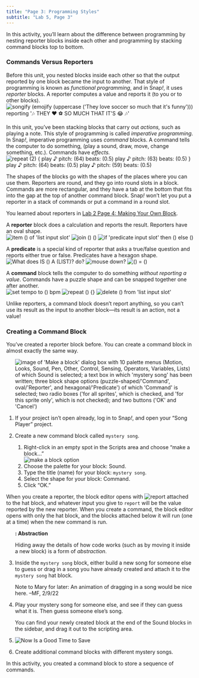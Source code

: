 ```yaml
---
title: "Page 3: Programming Styles"
subtitle: "Lab 5, Page 3"
---
```


::: learn
In this activity, you'll learn about the difference between programming by nesting reporter blocks inside each other and programming by stacking command blocks top to bottom.
:::

<h3>Commands Versus Reporters</h3>

<p>Before this unit, you nested blocks inside each other so that the output reported by one block became the input to another. That style of programming is known as <em>functional programming</em>, and in Snap<em>!</em>, it uses <em>reporter</em> blocks. A reporter computes a value and reports it (to you or to other blocks).<br /> <img src="/img/U2/lab01/emoji-example.png" title="songify (emojify (uppercase (&apos;They love soccer so much that it&apos;s funny&apos;))) reporting &apos;🎶 THEY ❤️ ⚽️ SO MUCH THAT IT&apos;S 😂  🎶&apos;" alt="songify (emojify (uppercase (&apos;They love soccer so much that it&apos;s funny&apos;))) reporting &apos;🎶 THEY ❤️ ⚽️ SO MUCH THAT IT&apos;S 😂  🎶&apos;" class="indent"/></p>

<p>In this unit, you've been stacking blocks that carry out <em>actions,</em> such as playing a note. This style of programming is called <em>imperative programming</em>. In Snap<em>!</em>, imperative programming uses <em>command</em> blocks. A command tells the computer to do something, (play a sound, draw, move, change something, etc.). Commands have <em>effects.</em><br /> <img src="/img/U2/lab01/fur-elise-snippet.png" alt="repeat (2) {
play ♪ pitch: (64) beats: (0.5)
play ♪ pitch: (63) beats: (0.5)
}
play ♪ pitch: (64) beats: (0.5)
play ♪ pitch: (59) beats: (0.5)
" class="indent"/></p>

<p>The shapes of the blocks go with the shapes of the places where you can use them. Reporters are round, and they go into round slots in a block. Commands are more rectangular, and they have a tab at the bottom that fits into the gap at the top of another command block. Snap<em>!</em> won't let you put a reporter in a stack of commands or put a command in a round slot.</p>

::: vocabFullWidth
::: sidenote
You learned about reporters in <a href="/lab-2/4-making-a-new-block.html" title="Lab 2 Page 4: Making Your Own Block">Lab 2 Page 4: Making Your Own Block</a>.
:::

<p>A <strong>reporter</strong> block does a calculation and reports the result. Reporters have an oval shape. <br /> <img src="/img/blocks/item.png" title="item () of &apos;list input slot&apos;" alt="item () of &apos;list input slot&apos;" class="indent"/> <img src="/img/blocks/join.png" title="join () ()" alt="join () ()" class="indent"/> <img src="/img/blocks/reporter-if.png" title="if &apos;predicate input slot&apos; then () else ()" alt="if &apos;predicate input slot&apos; then () else ()" class="indent"/></p>

<p>A <strong>predicate</strong> is a special kind of reporter that asks a true/false question and reports either true or false. Predicates have a hexagon shape.<br /> <img src="/img/blocks/is-a-list.png" title="What does IS () A (LIST)? do?" alt="What does IS () A (LIST)? do?" class="indent"/> <img src="/img/blocks/mouse-down-full-size.png" title="mouse down?" alt="mouse down?" class="indent"/> <img src="/img/blocks/equal.png" title="() = ()" alt="() = ()" class="indent"/></p>

<p>A <strong>command</strong> block tells the computer to do something <em>without reporting a value</em>. Commands have a puzzle shape and can be snapped together one after another. <br /> <img src="/img/blocks/set-tempo-to-60-bpm.png" title="set tempo to () bpm" alt="set tempo to () bpm" class="indent"/> <img src="/img/blocks/repeat.png" title="repeat () {}" alt="repeat () {}" class="indent"/> <img src="/img/blocks/delete-empty.png" title="delete () from &apos;list input slot&apos;" alt="delete () from &apos;list input slot&apos;" class="indent"/></p>

::: {.endnote style="clear: right;"}
Unlike reporters, a command block doesn't report anything, so you can't use its result as the input to another block---its result is an action, not a value!
:::
:::

<h3>Creating a Command Block</h3>

<p>You've created a reporter block before. You can create a command block in almost exactly the same way.</p>

::: forYouToDo
<ol>

<img src="/img/U2/lab01/make-a-block-mystery-song-labels.png" title="image of &apos;Make a block&apos; dialog box with 10 palette menus (Motion, Looks, Sound, Pen, Other, Control, Sensing, Operators, Variables, Lists) of which Sound is selected; a text box in which &apos;mystery song&apos; has been written; three block shape options (puzzle-shaped/&apos;Command&apos;, oval/&apos;Reporter&apos;, and hexagonal/&apos;Predicate&apos;) of which &apos;Command&apos; is selected; two radio boxes (&apos;for all sprites&apos;, which is checked, and &apos;for this sprite only&apos;, which is not checked); and two buttons (&apos;OK&apos; and &apos;Cancel&apos;)" alt="image of &apos;Make a block&apos; dialog box with 10 palette menus (Motion, Looks, Sound, Pen, Other, Control, Sensing, Operators, Variables, Lists) of which Sound is selected; a text box in which &apos;mystery song&apos; has been written; three block shape options (puzzle-shaped/&apos;Command&apos;, oval/&apos;Reporter&apos;, and hexagonal/&apos;Predicate&apos;) of which &apos;Command&apos; is selected; two radio boxes (&apos;for all sprites&apos;, which is checked, and &apos;for this sprite only&apos;, which is not checked); and two buttons (&apos;OK&apos; and &apos;Cancel&apos;)" class="imageRight noshadow"/>

<li>If your project isn't open already, log in to Snap<em>!</em>, and open your "Song Player" project.</li>

<li>

Create a new command block called <code>mystery song</code>.

<ol>

<li>Right-click in an empty spot in the Scripts area and choose "make a block..." <br /> <img src="/img/1-introduction/make-a-block.jpg" title="make a block option" alt="make a block option" class="indent"/></li>

<li>Choose the palette for your block: Sound.</li>

<li>Type the title (name) for your block: <code>mystery song</code>.</li>

<li>Select the shape for your block: Command.</li>

<li>Click "OK."</li>

</ol>

</li>

</ol>

<p style="clear: both; height: 0px;">

</p>
:::

<p>When you create a reporter, the block editor opens with <img src="/img/blocks/report.png" title="report" alt="report" class="inline-block"/> attached to the hat block, and whatever input you give to <code>report</code> will be the value reported by the new reporter. When you create a command, the block editor opens with only the hat block, and the blocks attached below it will run (one at a time) when the new command is run.</p>

::: forYouToDo
<ol start="3">

::: vocab
<strong>: Abstraction</strong>

<p>Hiding away the details of how code works (such as by moving it inside a new block) is a form of <em>abstraction</em>.</p>
:::

<li>Inside the <code>mystery song</code> block, either build a new song for someone else to guess or drag in a song you have already created and attach it to the <code>mystery song</code> hat block.</li>

::: todo
Note to Mary for later: An animation of dragging in a song would be nice here. --MF, 2/9/22
:::

<li>

Play your mystery song for someone else, and see if they can guess what it is. Then guess someone else's song.

::: endnote
You can find your newly created block at the end of the Sound blocks in the sidebar, and drag it out to the scripting area.
:::

</li>

<li><img src="/img/icons/save-now.png" title="Now Is a Good Time to Save" alt="Now Is a Good Time to Save" class="inline"/></li>

</ol>

<p style="clear: both; height: 0px;">

</p>
:::

::: {.ifTime .show}
<ol start="6">

<li>Create additional command blocks with different mystery songs.</li>

</ol>
:::

::: learn
In this activity, you created a command block to store a sequence of commands.
:::
